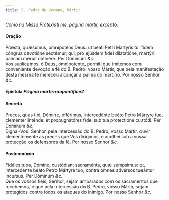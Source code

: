 ```yaml
---
title: S. Pedro de Verona, Mártir
---
```


<em>Como na Missa Protexísti me, página martir, excepto:</em>

<h4 class="text-center">Oração</h4>
<div class="grid grid-cols-2 gap-5">
  <span class="text-justify">
    Præsta, quǽsumus, omnípotens Deus: ut beáti Petri Martyris tui fidem cóngrua
    devotióne sectémur; qui, pro ejúsdem fídei dilatatióne, martýrii palmam
    méruit obtinére. Per Dóminum <em>&c.</em>
  </div>
  <span class="text-justify">
    Vos suplicamos, ó Deus, omnipotente, permiti que imitemos com conveniente
    devoção a fé do B. Pedro, vosso Mártir, que pela manifestação desta mesma fé
    mereceu alcançar a palma do martírio. Por nosso Senhor <em>&c.</em>
  </span>
</div>

<h4 class="text-center">
  Epístola <em>Página martirnaopontifice2</em>
</h4>

<h4 class="text-center">Secreta</h4>
<div class="grid grid-cols-2 gap-5">
  <span class="text-justify">
    Preces, quas tibi, Dómine, offérimus, intercedénte beáto Petro Mártyre tuo,
    cleménter inténde: et propugnatóres fídei sub tua protectióne custódi. Per
    Dóminum <em>&c.</em>
  </div>
  <span class="text-justify">
    Dignai-Vos, Senhor, pela intercessão do B. Pedro, vosso Mártir, ouvir
    clementemente as preces que Vos dirigimos, e acolhei sob a vossa protecção
    os defensores da fé. Por nosso Senhor <em>&c.</em>
  </span>
</div>

<h4 class="text-center">Postcomúnio</h4>
<div class="grid grid-cols-2 gap-5">
  <span class="text-justify">
    Fidéles tuos, Dómine, custódiant sacraménta, quæ súmpsimus: et, intercedénte
    beáto Petro Mártyre tuo, contra omnes advérsos tueántur incúrsus. Per
    Dóminum <em>&c.</em>
  </div>
  <span class="text-justify">
    Que os vossos fiéis, Senhor, sejam amparados com os sacramentos que
    recebemos, e que pela intercessão do B. Pedro, vosso Mártir, sejam
    protegidos contra todos os ataques do inimigo. Por nosso Senhor <em>&c.</em>
  </span>
</div>
